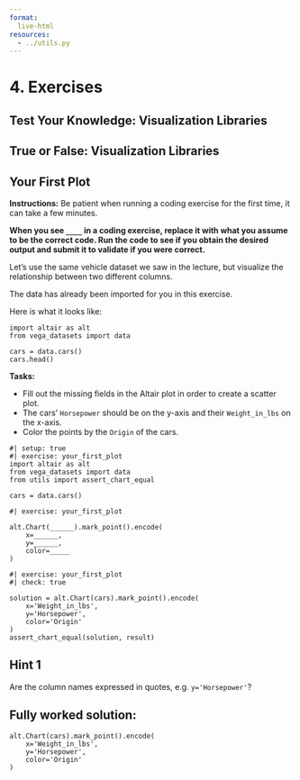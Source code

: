 ```yaml
---
format:
  live-html
resources:
  - ../utils.py
---
```


<script src='../../src/quiz.js'></script>  <!-- Only needed once per page -->

# 4. Exercises

## Test Your Knowledge: Visualization Libraries

<div id='mcq1'></div> <!-- The quiz will be inserted here -->
<script>
    generateQuiz(
        'mcq1', // Must be unique and match the ID above
        'Question 1',  // Question title
        'What is another way of describing high-level visualization libraries?',  // Question/statement text
        { // Option: Explanation
        'Imperative': 'This is low-level plotting',
        'Declarative': '',
        'Immediate': 'This isn’t quite right. We made this part up!',
        'Definitive': 'This isn’t quite right. We made this part up!'
        },
        'Declarative',  // Correction answer
    );
</script>


<div id='mcq2'></div> <!-- The quiz will be inserted here -->
<script>
    generateQuiz(
        'mcq2', // Must be unique and match the ID above
        'Question 2',  // Question title
        'What kind of components are combined in declarative plotting to create visualizations?',  // Question/statement text
        { // Option: Explanation
        'Dictionary Keys': 'This refers to a data structure, not a plotting structure.<br>',
        'Block Components': 'Consider a more language-oriented approach.',
        'Grammatical Components': '',
        'Grouping Components': 'This term does not have a clear definition—we made it up!'
        },
        'Grammatical Components',  // Correct answer
    );
</script>

## True or False: Visualization Libraries

<div id='mcq3'></div> <!-- The quiz will be inserted here -->
<script>
    generateQuiz(
        'mcq3', // Must be unique and match the ID above
        'True or False',  // Question title
        'A low-level visualization library focuses on plot construction details.',  // Question/statement text
        { // Option: Explanation
        'True': '',
        'False': 'Hmmm. It’s possible you got mixed up with high-level visualization',
        },
        'True',  // Correct answer
    );
</script>

<div id='mcq4'></div> <!-- The quiz will be inserted here -->
<script>
    generateQuiz(
        'mcq4', // Must be unique and match the ID above
        'True of False',  // Question title
        'A high-level visualization library focuses on data and relationships.',  // Question/statement text
        { // Option: Explanation
        'True': '',
        'False': 'High-level visualization libraries concentrate on the data and the relationships between them. ',
        },
        'True',  // Correct answer
    );
</script>

## Your First Plot

**Instructions:**
Be patient when running a coding exercise for the first time, it can take a few minutes.

**When you see `____` in a coding exercise, replace it with what you assume to be the correct code. Run the code to see if you obtain the desired output
and submit it to validate if you were correct.**


Let's use the same vehicle dataset we saw in the lecture, but visualize the relationship between two different columns.

The data has already been imported for you in this exercise.

Here is what it looks like:

```pyodide
import altair as alt
from vega_datasets import data

cars = data.cars()
cars.head()
```

**Tasks:**<br>

- Fill out the missing fields in the Altair plot in order to create a scatter plot.<br>
- The cars' `Horsepower` should be on the y-axis and their `Weight_in_lbs` on the x-axis.<br>
- Color the points by the `Origin` of the cars.



```pyodide
#| setup: true
#| exercise: your_first_plot
import altair as alt
from vega_datasets import data
from utils import assert_chart_equal

cars = data.cars()
```

```pyodide
#| exercise: your_first_plot

alt.Chart(______).mark_point().encode(
    x=______,
    y=______,
    color=_____
)
```

```pyodide
#| exercise: your_first_plot
#| check: true

solution = alt.Chart(cars).mark_point().encode(
    x='Weight_in_lbs',
    y='Horsepower',
    color='Origin'
)
assert_chart_equal(solution, result)
```

:::: { .hint exercise="your_first_plot"}
::: { .callout-note collapse="false"}

## Hint 1

Are the column names expressed in quotes, e.g. `y='Horsepower'`?

:::
::::

:::: { .solution exercise="your_first_plot" }
::: { .callout-tip collapse="false"}

## Fully worked solution:

```pyodide
alt.Chart(cars).mark_point().encode(
    x='Weight_in_lbs',
    y='Horsepower',
    color='Origin'
)
```

:::
::::
